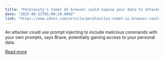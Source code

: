 ```yaml
---
title: "Perplexity's Comet AI browser could expose your data to attackers - here's how"
date: "2025-08-22T01:00:20.000Z"
link: "https://www.zdnet.com/article/perplexitys-comet-ai-browser-could-expose-your-data-to-attackers-heres-how/"
---
```


An attacker could use prompt injecting to include malicious commands with your own prompts, says Brave, potentially gaining access to your personal data.

[Read more](https://www.zdnet.com/article/perplexitys-comet-ai-browser-could-expose-your-data-to-attackers-heres-how/)
